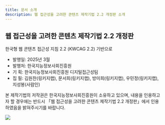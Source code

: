 ```yaml
---
title: 문서 소개
description: 웹 접근성을 고려한 콘텐츠 제작기법 2.2 개정판 소개
---
```


## 웹 접근성을 고려한 콘텐츠 제작기법 2.2 개정판
한국형 웹 콘텐츠 접근성 지침 2.2 (KWCAG 2.2) 기반으로

- 발행일: 2025년 3월
- 발행처: 한국지능정보사회진흥원
- 기  획: 한국지능정보사회진흥원 디지털접근성팀
- 집  필: 김원찬(링키지랩), 문서희(링키지랩), 방미희(링키지랩), 우민정(링키지랩), 지성봉(사람인)

본 제작기법의 저작권은 한국지능정보사회진흥원이 소유하고 있으며, 내용을 인용하고자 할 경우에는 반드시 「웹 접근성을 고려한 콘텐츠 제작기법 2.2 개정판」에서 인용하였음을 밝혀주시기를 바랍니다.

![](/images/image001.png)